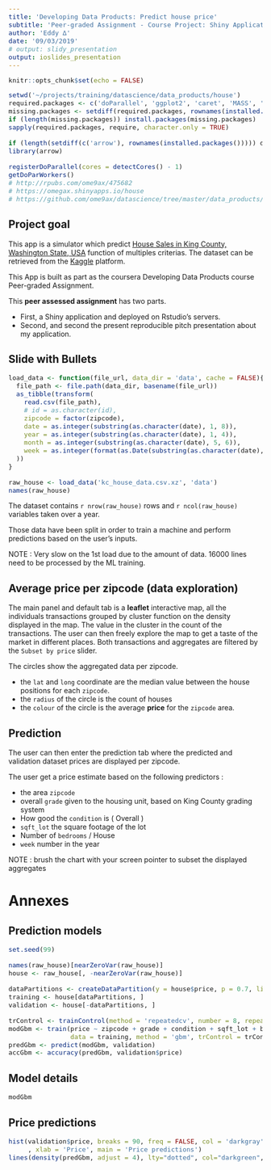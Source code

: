 ```yaml
---
title: 'Developing Data Products: Predict house price'
subtitle: 'Peer-graded Assignment - Course Project: Shiny Application and Reproducible Pitch'
author: 'Eddy ∆'
date: '09/03/2019'
# output: slidy_presentation
output: ioslides_presentation
---
```

<style>
pre {
  font-size: 15px;
}
</style>
```r
knitr::opts_chunk$set(echo = FALSE)
```

```r
setwd('~/projects/training/datascience/data_products/house')
required.packages <- c('doParallel', 'ggplot2', 'caret', 'MASS', 'forecast', 'GGally') # 'beepr', 'pgmm', 'knitr'
missing.packages <- setdiff(required.packages, rownames(installed.packages()))
if (length(missing.packages)) install.packages(missing.packages)
sapply(required.packages, require, character.only = TRUE)

if (length(setdiff(c('arrow'), rownames(installed.packages())))) devtools::install_github('apache/arrow/r')
library(arrow)

registerDoParallel(cores = detectCores() - 1)
getDoParWorkers()
# http://rpubs.com/ome9ax/475682
# https://omegax.shinyapps.io/house
# https://github.com/ome9ax/datascience/tree/master/data_products/house
```

## Project goal

This app is a simulator which predict [House Sales in King County, Washington State, USA](https://www.kaggle.com/harlfoxem/housesalesprediction) function of multiples criterias. The dataset can be retrieved from the [Kaggle](https://www.kaggle.com) platform.

This App is built as part as the coursera Developing Data Products course Peer-graded Assignment.

This **peer assessed assignment** has two parts.

- First, a Shiny application and deployed on Rstudio's servers.
- Second, and second the present reproducible pitch presentation about my application.

## Slide with Bullets

```r
load_data <- function(file_url, data_dir = 'data', cache = FALSE){
  file_path <- file.path(data_dir, basename(file_url))
  as_tibble(transform(
    read.csv(file_path),
    # id = as.character(id),
    zipcode = factor(zipcode),
    date = as.integer(substring(as.character(date), 1, 8)),
    year = as.integer(substring(as.character(date), 1, 4)),
    month = as.integer(substring(as.character(date), 5, 6)),
    week = as.integer(format(as.Date(substring(as.character(date), 1, 8), format = '%Y%m%d'), '%W'))
  ))
}

raw_house <- load_data('kc_house_data.csv.xz', 'data')
names(raw_house)
```

The dataset contains `r nrow(raw_house)` rows and `r ncol(raw_house)` variables taken over a year.

Those data have been split in order to train a machine and perform predictions based on the user's inputs.

NOTE : Very slow on the 1st load due to the amount of data. 16000 lines need to be processed by the ML training.

## Average price per zipcode (data exploration)

The main panel and default tab is a **leaflet** interactive map, all the individuals transactions grouped by cluster function on the density displayed in the map. The value in the cluster in the count of the transactions.
<!-- Once broken down each cluster display the individual position of the transaction with the price in a popup once clicked. -->
The user can then freely explore the map to get a taste of the market in different places.
Both transactions and aggregates are filtered by the `Subset by price` slider.

The circles show the aggregated data per zipcode.

- the `lat` and `long` coordinate are the median value between the house positions for each `zipcode`.
- the `radius` of the circle is the count of houses
- the `colour` of the circle is the average **price** for the `zipcode` area.

## Prediction

The user can then enter the prediction tab where the predicted and validation dataset prices are displayed per zipcode.

The user get a price estimate based on the following predictors :

- the area `zipcode`
- overall `grade` given to the housing unit, based on King County grading system
- How good the `condition` is ( Overall )
- `sqft_lot` the square footage of the lot
- Number of `bedrooms` / House
- `week` number in the year

NOTE : brush the chart with your screen pointer to subset the displayed aggregates

# Annexes
## Prediction models
```r
set.seed(99)

names(raw_house)[nearZeroVar(raw_house)]
house <- raw_house[, -nearZeroVar(raw_house)]

dataPartitions <- createDataPartition(y = house$price, p = 0.7, list = F)
training <- house[dataPartitions, ]
validation <- house[-dataPartitions, ]

trControl <- trainControl(method = 'repeatedcv', number = 8, repeats = 3, allowParallel = TRUE, verboseIter = FALSE)
modGbm <- train(price ~ zipcode + grade + condition + sqft_lot + bedrooms + week,
                data = training, method = 'gbm', trControl = trControl, verbose = F)
predGbm <- predict(modGbm, validation)
accGbm <- accuracy(predGbm, validation$price)
```

## Model details

```r
modGbm
```

## Price predictions

```r
hist(validation$price, breaks = 90, freq = FALSE, col = 'darkgray', border = 'white'
     , xlab = 'Price', main = 'Price predictions')
lines(density(predGbm, adjust = 4), lty="dotted", col="darkgreen", lwd=2)
```

